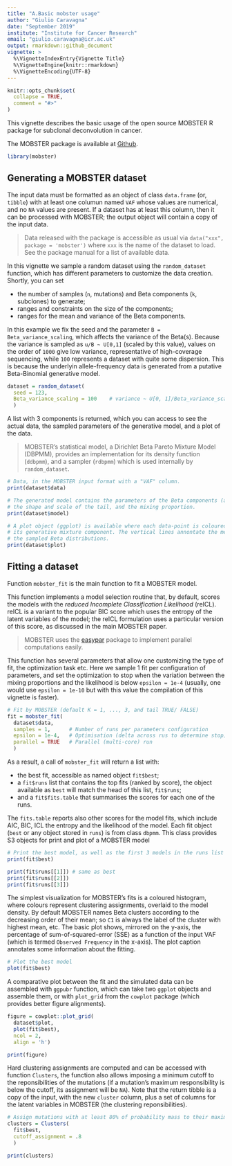 ```yaml
---
title: "A.Basic mobster usage"
author: "Giulio Caravagna"
date: "September 2019"
institute: "Institute for Cancer Research"
email: "giulio.caravagna@icr.ac.uk"
output: rmarkdown::github_document
vignette: >
  %\VignetteIndexEntry{Vignette Title}
  %\VignetteEngine{knitr::rmarkdown}
  %\VignetteEncoding{UTF-8}
---
```


```r
knitr::opts_chunk$set(
  collapse = TRUE,
  comment = "#>"
)
```

This vignette describes the basic usage of the open source MOBSTER R package for subclonal deconvolution in cancer. 

The MOBSTER package is available at [Github](https://github.com/caravagn/MOBSTER). 

```r
library(mobster)
```

## Generating a MOBSTER dataset

The input data must be formatted as an object of class `data.frame` (or, `tibble`) with at least one columun named `VAF` whose values are numerical, and no `NA` values are present. If a dataset has at least this column, then it can be processed with MOBSTER; the output object will contain a copy of the input data. 

> Data released with the package is accessible as usual via `data("xxx", package = 'mobster')` where `xxx` is the name of the dataset to load. See the package manual for a list of available data.

In this vignette we sample a random dataset using the `random_dataset` function, which has different parameters to customize the data creation. Shortly, you can set 

* the number of samples (`n`, mutations) and Beta components (`k`, subclones) to generate;
* ranges and constraints on the size of the components;
* ranges for the mean and variance of the Beta components.

In this example we fix the seed and the parameter `B = Beta_variance_scaling`, which  affects the variance of the Beta(s). Because the variance is sampled as `u/B ~ U[0,1]` (scaled by this value), values on the order of `1000` give low variance, representative of high-coverage sequencing, while `100` represents a dataset with quite some dispersion. This is because the underlyin allele-frequency data is generated from a putative Beta-Binomial generative model.

```r
dataset = random_dataset(
  seed = 123, 
  Beta_variance_scaling = 100    # variance ~ U[0, 1]/Beta_variance_scaling
  )
```

A list with 3 components is returned, which you can access to see the actual data, the sampled parameters of the generative model, and a plot of the data. 

> MOBSTER's statistical model, a Dirichlet Beta Pareto Mixture Model (DBPMM), provides an implementation for its density function (`ddbpmm`), and a sampler (`rdbpmm`) which is used internally by `random_dataset`.


```r
# Data, in the MOBSTER input format with a "VAF" column.
print(dataset$data)

# The generated model contains the parameters of the Beta components (a and b),
# the shape and scale of the tail, and the mixing proportion. 
print(dataset$model)

# A plot object (ggplot) is available where each data-point is coloured by 
# its generative mixture component. The vertical lines annontate the means of
# the sampled Beta distributions.
print(dataset$plot)
```

## Fitting a dataset<a name="fitting"></a>

Function `mobster_fit` is the main function to fit a MOBSTER model. 

This function implements a model selection routine that, by default, scores the models with the *reduced Incomplete Classification Likelihood* (reICL). reICL is a variant to the popular BIC score which uses the entropy of the latent variables of the model; the reICL formulation uses a particular version of this score, as discussed in the main MOBSTER paper. 

>MOBSTER uses the [easypar](https://github.com/caravagn/easypar) package to implement parallel computations easily.

This function has several parameters that allow one customizing the type of fit, the optimization task etc. Here we sample 1 fit per configuration of parameters, and set the optimization to stop when the variation between the mixing proportions and the likelihood is below `epsilon = 1e-4` (usually, one would use `epsilon = 1e-10` but with this value the compilation of this vignette is faster).

```r
# Fit by MOBSTER (default K = 1, ..., 3, and tail TRUE/ FALSE)
fit = mobster_fit(
  dataset$data,    
  samples = 1,      # Number of runs per parameters configuration
  epsilon = 1e-4,   # Optimisation (delta across rus to determine stop)
  parallel = TRUE   # Parallel (multi-core) run
  )
```

As a result, a call of `mobster_fit` will return a list with:

* the best fit, accessible as named object `fit$best`;
* a `fit$runs` list that contains the top fits (ranked by score), the object available as `best` will match the head of this list, `fit$runs`;
* and a `fit$fits.table` that summarises the scores for each one of the runs.

The `fits.table` reports also other scores for the model fits, which include AIC, BIC, ICL the entropy and the likelihood of the model. Each fit object (`best` or any object stored in `runs`) is from class `dbpmm`. This class provides S3 objects for print and plot of a MOBSTER model
```r
# Print the best model, as well as the first 3 models in the runs list
print(fit$best)

print(fit$runs[[1]]) # same as best
print(fit$runs[[2]])
print(fit$runs[[3]])
```

The simplest visualization for MOBSTER's fits is a coloured histogram, where colours represent clustering assignments, overlaid to the model density. By default MOBSTER names Beta clusters according to the decreasing order of their mean; so `C1` is always the label of the cluster with highest mean, etc. The basic plot shows, mirrored on the y-axis, the percentage of sum-of-squared-error (SSE) as a function of the input VAF (which is termed `Observed Frequency` in the x-axis). The plot caption annotates some information about the fitting.

```r
# Plot the best model
plot(fit$best)
```

A comparative plot between the fit and the simulated data can be assembled with `ggpubr` function, which can take two `ggplot` objects and assemble them, or with  `plot_grid` from the `cowplot` package (which provides better figure alignments).
```r
figure = cowplot::plot_grid(
  dataset$plot, 
  plot(fit$best), 
  ncol = 2,
  align = 'h')

print(figure)
```

Hard clustering assignments are computed and can be accessed with function `Clusters`, the function also allows imposing a minimum cutoff to the reponsibilities of the mutations (if a mutation's maximum responsibility is below the cutoff, its assignment will be `NA`). Note that the return tibble is a copy of the input, with the new  `cluster` column, plus a set of columns for the latent variables in MOBSTER (the clustering reponsibilities).
```r
# Assign mutations with at least 80% of probability mass to their maximum responsibility
clusters = Clusters(
  fit$best, 
  cutoff_assignment = .8
  )

print(clusters)
```
